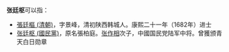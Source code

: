 '''张廷枢'''可以指：
* [[張廷樞_(清朝)|張廷樞 (清朝)]]，字景峰，清初陕西韩城人。康熙二十一年（1682年）进士
* [[张廷枢_(國民黨)|张廷枢 (國民黨)]]，原名張柏庭。[[张作相|张作相]]次子，中國国民党陆军中将。曾獲颁青天白日勋章

{{disambig|Cat=三字張姓人名消歧義|ting}}